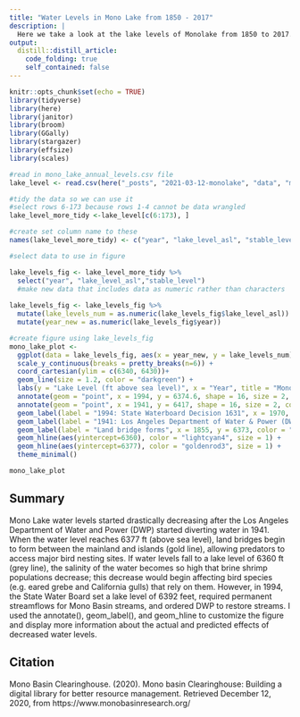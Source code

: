 ```yaml
---
title: "Water Levels in Mono Lake from 1850 - 2017"
description: |
  Here we take a look at the lake levels of Monolake from 1850 to 2017. Due to major changes by the Los Angeles Department of Water and Power, lake levels drastically decreased, which led to land bridge formations and increased water salinity.
output:
  distill::distill_article:
    code_folding: true
    self_contained: false
---
```


```r
knitr::opts_chunk$set(echo = TRUE)
library(tidyverse)
library(here)
library(janitor)
library(broom)
library(GGally)
library(stargazer)
library(effsize)
library(scales)

#read in mono_lake_annual_levels.csv file 
lake_level <- read.csv(here("_posts", "2021-03-12-monolake", "data", "mono_lake_annual_levels.csv"))

#tidy the data so we can use it 
#select rows 6-173 because rows 1-4 cannot be data wrangled
lake_level_more_tidy <-lake_level[c(6:173), ]

#create set column name to these
names(lake_level_more_tidy) <- c("year", "lake_level_asl", "stable_level", "volume_acreft", "surface_area_acres", "vertical_change")
```
```r
#select data to use in figure

lake_levels_fig <- lake_level_more_tidy %>% 
  select("year", "lake_level_asl","stable_level") 
  #make new data that includes data as numeric rather than characters
  
lake_levels_fig <- lake_levels_fig %>% 
  mutate(lake_levels_num = as.numeric(lake_levels_fig$lake_level_asl)) %>%
  mutate(year_new = as.numeric(lake_levels_fig$year))

#create figure using lake_levels_fig
mono_lake_plot <- 
  ggplot(data = lake_levels_fig, aes(x = year_new, y = lake_levels_num)) + 
  scale_y_continuous(breaks = pretty_breaks(n=6)) +
  coord_cartesian(ylim = c(6340, 6430))+
  geom_line(size = 1.2, color = "darkgreen") +
  labs(y = "Lake Level (ft above sea level)", x = "Year", title = "Mono Lake Water Levels (1850-2017)") +
  annotate(geom = "point", x = 1994, y = 6374.6, shape = 16, size = 2, color = "red") +
  annotate(geom = "point", x = 1941, y = 6417, shape = 16, size = 2, color = "red") +
  geom_label(label = "1994: State Waterboard Decision 1631", x = 1970, y = 6368, color = "black", size = 2.175) +
  geom_label(label = "1941: Los Angeles Department of Water & Power (DWP)", x = 1980, y = 6423, color = "black", size = 2.175) + geom_label(label = "Decrease in availability of brine shrimp", x = 1868, y = 6356, color = "black", size = 2.175)+
  geom_label(label = "Land bridge forms", x = 1855, y = 6373, color = "black", size = 2.175)+
  geom_hline(aes(yintercept=6360), color = "lightcyan4", size = 1) +
  geom_hline(aes(yintercept=6377), color = "goldenrod3", size = 1) + 
  theme_minimal()

mono_lake_plot
```


## Summary

Mono Lake water levels started drastically decreasing after the Los Angeles Department of Water and Power (DWP) started diverting water in 1941. When the water level reaches 6377 ft (above sea level), land bridges begin to form between the mainland and islands (gold line), allowing predators to access major bird nesting sites. If water levels fall to a lake level of 6360 ft (grey line), the salinity of the water becomes so high that brine shrimp populations decrease; this decrease would begin affecting bird species (e.g. eared grebe and California gulls) that rely on them. However, in 1994, the State Water Board set a lake level of 6392 feet, required permanent streamflows for Mono Basin streams, and ordered DWP to restore streams. I used the annotate(), geom_label(), and geom_hline to customize the figure and display more information about the actual and predicted effects of decreased water levels.

## Citation

Mono Basin Clearinghouse. (2020). Mono basin Clearinghouse: Building a digital library for better resource management. Retrieved December 12, 2020, from https://www.monobasinresearch.org/



